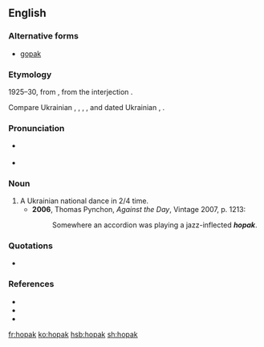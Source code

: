 ==English==

===Alternative forms===
* [[gopak]]

===Etymology===
1925–30, from {{etyl|uk|en}} {{term|гопак||tr=hopák|lang=uk|sc=Cyrl}}, from the interjection {{term|гоп||tr=hop|lang=uk|sc=Cyrl}}. 

Compare Ukrainian {{term|гопати||tr=hópaty|lang=uk}}, {{term|гопкати||tr=hópkaty|lang=uk}}, {{term|гопцювати||tr=hopcjuváty|lang=uk}}, {{term|гопки||dance steps|tr=hópky|lang=uk}}, and dated Ukrainian {{term|гопи||dance steps|tr=hópy|lang=uk}}, {{term|гопка||child (jocular)|tr=hópka|lang=uk}}.

===Pronunciation===
* {{a|Canada}} {{IPA|/ˈhoːpæk/|lang=en}}
* {{IPA|/ˈhəʊpæk/|lang=en}}

===Noun===
{{wikipedia}}
{{en-noun}}

# A Ukrainian national dance in 2/4 time.
#* '''2006''', Thomas Pynchon, ''Against the Day'', Vintage 2007, p. 1213:
#*: Somewhere an accordion was playing a jazz-inflected '''''hopak'''''.

===Quotations===
* {{seeCites}}

===References===
* {{R:Canadian Oxford 2004}}
* {{R:Dictionary.com 1.1}}
* {{R:uk:ESUM|гоп}}

[[fr:hopak]]
[[ko:hopak]]
[[hsb:hopak]]
[[sh:hopak]]
